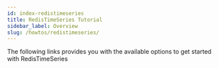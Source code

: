 ```yaml
---
id: index-redistimeseries
title: RedisTimeSeries Tutorial
sidebar_label: Overview
slug: /howtos/redistimeseries/
---
```



The following links provides you with the available options to get started with RedisTimeSeries

<div class="row">

<div class="col">
  <RedisCard
    title="Storing and querying time series data using Redis Stack"
    description="Storing and querying time series data "
    page="/howtos/redistimeseries/getting-started"
  />
</div>

<div class="col">
  <RedisCard
    title="RedisTimeSeries and Go"
    description="How to collect and process time-series data using Redis and Go"
    page="/howtos/redistimeseries/using-go"
  />
</div>

<div class="col">
     <RedisCard
        title="RedisTimeSeries and Python"
        description="How to collect and process time-series data using Redis and Python"
        page="/howtos/redistimeseries/using-python"
        />
</div>
</div>
<div class="row">

<div class="col">
  <RedisCard
    title="How to monitor Redis with Prometheus and Grafana for Real-Time Analytics"
    description="Using RedisTimeSeries with Prometheus and Grafana"
    page="/howtos/redistimeseries/using-prometheus"
  />
</div>

</div>
